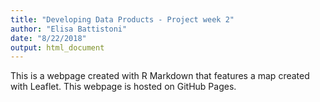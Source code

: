 ```yaml
---
title: "Developing Data Products - Project week 2"
author: "Elisa Battistoni"
date: "8/22/2018"
output: html_document
---
```


This is a webpage created with R Markdown that features a map created with Leaflet.
This webpage is hosted on GitHub Pages.
